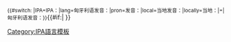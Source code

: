 <onlyinclude><small>{{#switch: {{{2}}}|IPA=IPA：|lang=匈牙利语发音：|pron=发音：|local=当地发音：|locally=当地：|=|匈牙利语发音：}}</small>{{IPA|[[Help:匈牙利語國際音標|[{{{1}}}]]]}}{{#if:{{{3|}}}|{{IPA audio link|{{{3}}} }} }}</onlyinclude><noinclude>
{{documentation|Template:usage of IPA templates}}
<!-- PLEASE ADD CATEGORIES BELOW THIS LINE, THANKS. -->
[[Category:IPA語言模板]]
</noinclude>